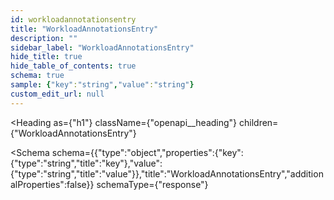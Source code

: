 ```yaml
---
id: workloadannotationsentry
title: "WorkloadAnnotationsEntry"
description: ""
sidebar_label: "WorkloadAnnotationsEntry"
hide_title: true
hide_table_of_contents: true
schema: true
sample: {"key":"string","value":"string"}
custom_edit_url: null
---
```



<Heading
  as={"h1"}
  className={"openapi__heading"}
  children={"WorkloadAnnotationsEntry"}
>
</Heading>





<Schema
  schema={{"type":"object","properties":{"key":{"type":"string","title":"key"},"value":{"type":"string","title":"value"}},"title":"WorkloadAnnotationsEntry","additionalProperties":false}}
  schemaType={"response"}
>
  
</Schema>
            